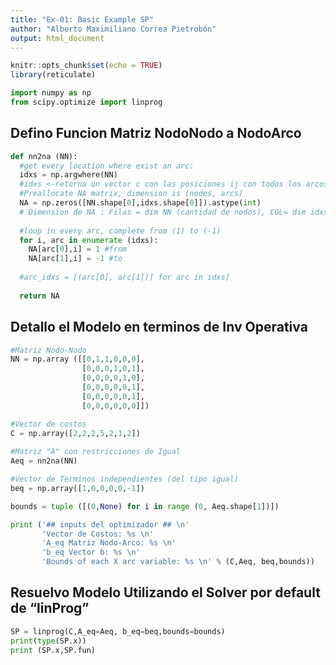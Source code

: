 ---
title: "Ex-01: Basic Example SP"
author: "Alberto Maximiliano Correa Pietrobón"
output: html_document
---

```{r setup, include=FALSE}
knitr::opts_chunk$set(echo = TRUE)
library(reticulate)
```

```{python ImportPyLibraries}
import numpy as np
from scipy.optimize import linprog
```

## Defino Funcion Matriz NodoNodo a NodoArco
```{python Fc_NN2NA}
def nn2na (NN):
  #get every location where exist an arc:
  idxs = np.argwhere(NN)
  #idxs <-retorna un vector c con las posiciones ij con todos los arcos [(i1,j1),(i2,j2),etc]
  #Preallocate NA matrix, dimension is (nodes, arcs)
  NA = np.zeros([NN.shape[0],idxs.shape[0]]).astype(int)
  # Dimension de NA : Filas = dim NN (cantidad de nodos), COL= dim idxs (cantidad de arcos)
  
  #loop in every arc, complete from (1) to (-1)
  for i, arc in enumerate (idxs):
    NA[arc[0],i] = 1 #from
    NA[arc[1],i] = -1 #to
    
  #arc_idxs = [(arc[0], arc[1])] for arc in idxs]
  
  return NA
```

## Detallo el Modelo en terminos de Inv Operativa
```{python ModeloPL}
#Matriz Nodo-Nodo
NN = np.array ([[0,1,1,0,0,0],
                [0,0,0,1,0,1],
                [0,0,0,0,1,0],
                [0,0,0,0,0,1],
                [0,0,0,0,0,1],
                [0,0,0,0,0,0]])

#Vector de costos
C = np.array([2,2,2,5,2,1,2])
              
#Matriz "A" con restricciones de Igual
Aeq = nn2na(NN)

#Vector de Terminos independientes (del tipo igual)
beq = np.array([1,0,0,0,0,-1])

bounds = tuple ([(0,None) for i in range (0, Aeq.shape[1])])

print ('## inputs del optimizador ## \n'
       'Vector de Costos: %s \n'
       'A_eq Matriz Nodo-Arco: %s \n'
       'b_eq Vector b: %s \n'
       'Bounds of each X arc variable: %s \n' % (C,Aeq, beq,bounds))

```

## Resuelvo Modelo Utilizando el Solver por default de "linProg"
```{python RunOptimizador}
SP = linprog(C,A_eq=Aeq, b_eq=beq,bounds=bounds)
print(type(SP.x))
print (SP.x,SP.fun)
```
